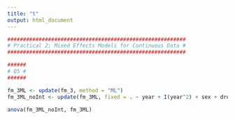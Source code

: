 ```yaml
---
title: "t"
output: html_document
---
```


```r
#########################################################
# Practical 2: Mixed Effects Models for Continuous Data #
#########################################################

######
# Q5 #
######

fm_3ML <- update(fm_3, method = "ML")
fm_3ML_noInt <- update(fm_3ML, fixed = . ~ year + I(year^2) + sex + drug + ns(age, 3))

anova(fm_3ML_noInt, fm_3ML)
```

